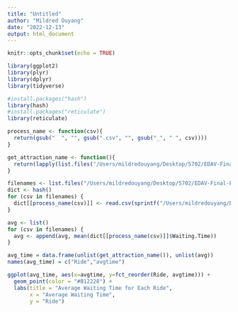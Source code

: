 ```yaml
---
title: "Untitled"
author: "Mildred Ouyang"
date: "2022-12-13"
output: html_document
---
```


```r
knitr::opts_chunk$set(echo = TRUE)
```

```r
library(ggplot2)
library(plyr)
library(dplyr)
library(tidyverse)

#install.packages("hash")
library(hash)
#install.packages("reticulate")
library(reticulate)
```

```r
process_name <- function(csv){
  return(gsub("  ", "", gsub(".csv", "", gsub("_", " ", csv))))
}

get_attraction_name <- function(){
  return(lapply(list.files("/Users/mildredouyang/Desktop/5702/EDAV-Final-Project/Data/data/Magic Kingdom/xysong_python"), process_name))
}

filenames <- list.files("/Users/mildredouyang/Desktop/5702/EDAV-Final-Project/Data/data/Magic Kingdom/xysong_python")
dict <- hash()
for (csv in filenames) {
  dict[[process_name(csv)]] <- read.csv(sprintf("/Users/mildredouyang/Desktop/5702/EDAV-Final-Project/Data/data/Magic Kingdom/xysong_python/%s", csv)) 
}
```

```r
avg <- list()
for (csv in filenames) {
  avg <- append(avg, mean(dict[[process_name(csv)]]$Waiting.Time))
}
```

```r
avg_time = data.frame(unlist(get_attraction_name()), unlist(avg))
names(avg_time) = c("Ride","avgtime")
```

```r
ggplot(avg_time, aes(x=avgtime, y=fct_reorder(Ride, avgtime))) + 
  geom_point(color = "#B12228") +
  labs(title = "Average Waiting Time for Each Ride", 
       x = "Average Waiting Time", 
       y = "Ride")
```
